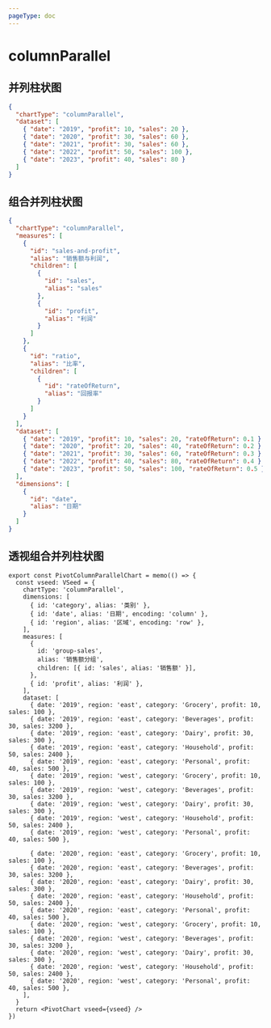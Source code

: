 ```yaml
---
pageType: doc
---
```



# columnParallel

## 并列柱状图

<ColumnParallelChart />

```json title="并列柱状图"  {2}
{
  "chartType": "columnParallel",
  "dataset": [
    { "date": "2019", "profit": 10, "sales": 20 },
    { "date": "2020", "profit": 30, "sales": 60 },
    { "date": "2021", "profit": 30, "sales": 60 },
    { "date": "2022", "profit": 50, "sales": 100 },
    { "date": "2023", "profit": 40, "sales": 80 }
  ]
}
```

## 组合并列柱状图

<CombinationColumnParallelChart />

```json title="组合并列柱状图" {2,4-30}
{
  "chartType": "columnParallel",
  "measures": [
    {
      "id": "sales-and-profit",
      "alias": "销售额与利润",
      "children": [
        {
          "id": "sales",
          "alias": "sales"
        },
        {
          "id": "profit",
          "alias": "利润"
        }
      ]
    },
    {
      "id": "ratio",
      "alias": "比率",
      "children": [
        {
          "id": "rateOfReturn",
          "alias": "回报率"
        }
      ]
    }
  ],
  "dataset": [
    { "date": "2019", "profit": 10, "sales": 20, "rateOfReturn": 0.1 },
    { "date": "2020", "profit": 20, "sales": 40, "rateOfReturn": 0.2 },
    { "date": "2021", "profit": 30, "sales": 60, "rateOfReturn": 0.3 },
    { "date": "2022", "profit": 40, "sales": 80, "rateOfReturn": 0.4 },
    { "date": "2023", "profit": 50, "sales": 100, "rateOfReturn": 0.5 }
  ],
  "dimensions": [
    {
      "id": "date",
      "alias": "日期"
    }
  ]
}
```

## 透视组合并列柱状图

<PivotColumnParallelChart />

```tsx pure {3-16}
export const PivotColumnParallelChart = memo(() => {
  const vseed: VSeed = {
    chartType: 'columnParallel',
    dimensions: [
      { id: 'category', alias: '类别' },
      { id: 'date', alias: '日期', encoding: 'column' },
      { id: 'region', alias: '区域', encoding: 'row' },
    ],
    measures: [
      {
        id: 'group-sales',
        alias: '销售额分组',
        children: [{ id: 'sales', alias: '销售额' }],
      },
      { id: 'profit', alias: '利润' },
    ],
    dataset: [
      { date: '2019', region: 'east', category: 'Grocery', profit: 10, sales: 100 },
      { date: '2019', region: 'east', category: 'Beverages', profit: 30, sales: 3200 },
      { date: '2019', region: 'east', category: 'Dairy', profit: 30, sales: 300 },
      { date: '2019', region: 'east', category: 'Household', profit: 50, sales: 2400 },
      { date: '2019', region: 'east', category: 'Personal', profit: 40, sales: 500 },
      { date: '2019', region: 'west', category: 'Grocery', profit: 10, sales: 100 },
      { date: '2019', region: 'west', category: 'Beverages', profit: 30, sales: 3200 },
      { date: '2019', region: 'west', category: 'Dairy', profit: 30, sales: 300 },
      { date: '2019', region: 'west', category: 'Household', profit: 50, sales: 2400 },
      { date: '2019', region: 'west', category: 'Personal', profit: 40, sales: 500 },

      { date: '2020', region: 'east', category: 'Grocery', profit: 10, sales: 100 },
      { date: '2020', region: 'east', category: 'Beverages', profit: 30, sales: 3200 },
      { date: '2020', region: 'east', category: 'Dairy', profit: 30, sales: 300 },
      { date: '2020', region: 'east', category: 'Household', profit: 50, sales: 2400 },
      { date: '2020', region: 'east', category: 'Personal', profit: 40, sales: 500 },
      { date: '2020', region: 'west', category: 'Grocery', profit: 10, sales: 100 },
      { date: '2020', region: 'west', category: 'Beverages', profit: 30, sales: 3200 },
      { date: '2020', region: 'west', category: 'Dairy', profit: 30, sales: 300 },
      { date: '2020', region: 'west', category: 'Household', profit: 50, sales: 2400 },
      { date: '2020', region: 'west', category: 'Personal', profit: 40, sales: 500 },
    ],
  }
  return <PivotChart vseed={vseed} />
})
```
